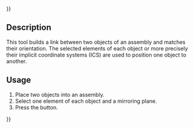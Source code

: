 {{UnfinishedDocu{{#translation:}}}}
<languages/>
<translate>

<!--T:1-->
{{Docnav
|[[Assembly3_ConstraintPointPlaneDistance|Point plane distance]]
|[[Assembly3_ConstraintMore|More]]
|[[Assembly3_Workbench|Assembly3]]
|IconL=Assembly_ConstraintPointLineDistance.svg
|IconR=Assembly_ConstraintMore.svg
|IconC=Assembly3_workbench_icon.svg
}}

<!--T:2-->
{{GuiCommand
|Name=Assembly3 ConstraintSymmetric
|Icon=Assembly_ConstraintSymmetric.svg
|Workbenches=[[Assembly3_Workbench|Assembly3]]
}}

== Description == <!--T:3-->

<!--T:4-->
This tool builds a link between two objects of an assembly and matches their orientation. The selected elements of each object or more precisely their implicit coordinate systems (ICS) are used to position one object to another.

== Usage == <!--T:5--> 

<!--T:6-->
# Place two objects into an assembly.
# Select one element of each object and a mirroring plane.
# Press the {{Button|[[Image:Assembly_ConstraintSymmetric.svg|16px]] [[Assembly3_ConstraintSymmetric|Symmetric]]}} button.


<!--T:7-->
{{Docnav
|[[Assembly3_ConstraintPointPlaneDistance|Point plane distance]]
|[[Assembly3_ConstraintMore|More]]
|[[Assembly3_Workbench|Assembly3]]
|IconL=Assembly_ConstraintPointLineDistance.svg
|IconR=Assembly_ConstraintMore.svg
|IconC=Assembly3_workbench_icon.svg
}}

</translate>
{{Userdocnavi{{#translation:}}}}